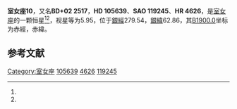 {{Starbox begin
| name = 室女座10
}}
{{Starbox observe
| epoch = [[J2000.0|J2000.0]]
| constell = [[室女座|室女座]]<ref name=SIMBAD>{{cite web
 | url=http://simbad.u-strasbg.fr/simbad/sim-id?Ident=HR+4626
 | title=Pulsating variable Star
 | publisher=Centre de Données astronomiques de Strasbourg
 | work=SIMBAD
 | accessdate=2012-07-13
 | archive-date=2020-10-02
 | archive-url=https://web.archive.org/web/20201002031930/http://simbad.u-strasbg.fr/simbad/sim-id?Ident=HR+4626
 | dead-url=no
 }}</ref><ref name=DATA>{{cite web
 | url=http://vizier.u-strasbg.fr/viz-bin/VizieR-5?-out.add=.&-source=5050&-corr=PK=HR&-out.max=9999&HR=4626
 | title=VizieR Detailed Page
 | accessdate=2012-07-13
 | archive-date=2016-03-04
 | archive-url=https://web.archive.org/web/20160304214945/http://vizier.u-strasbg.fr/viz-bin/VizieR-5?-out.add=.&-source=5050&-corr=PK=HR&-out.max=9999&HR=4626
 | dead-url=no
 }}</ref>
| 星官 = 
| ra = {{RA|12|9|41.3}}<ref name=SIMBAD /><ref name=DATA />
| dec = {{DEC|+1|53|52}}<ref name=SIMBAD /><ref name=DATA />
| appmag_v = 5.95<ref name=SIMBAD /><ref name=DATA />
}}
{{Starbox character
| class = K3III<ref name=SIMBAD /><ref name=DATA />
| b-v = 1.12<ref name=SIMBAD /><ref name=DATA />
| u-b = 1.14<ref name=SIMBAD /><ref name=DATA />
| r-i = <ref name=SIMBAD /><ref name=DATA />
| variable = 
}}
{{Starbox astrometry
| radial_v = 1.14
| prop_mo_ra = 3
| parallax = 0.009
| p_error = 
}}
{{Starbox catalog
| names =BD+02 2517，[[SAO星表|SAO]] 119245，[[HD星表|HD]] 105639，[[HR星表|HR]] 4626}}
{{Starbox reference |Simbad=HR+4626}}
{{Starbox end}}

'''室女座10'''，又名'''BD+02 2517'''，'''HD 105639'''、'''SAO 119245'''、'''HR 4626'''，是[[室女座|室女座]]的一颗恒星<ref name=SIMBAD /><ref name=DATA />，视星等为5.95，位于[[銀道座標系|銀經]]279.54，[[銀道座標系|銀緯]]62.86，其[[B1900.0|B1900.0]]坐标为赤經{{RA|12|4|33.8}}，赤緯{{DEC|+2|62.86|34}}。

== 参考文献 ==
{{reflist}}

{{star-stub}}

{{室女座恒星}}
[[Category:室女座|Category:室女座]]
[[Category:HD和HDE天體|105639]]
[[Category:HR天體|4626]]
[[Category:SAO天體|119245]]